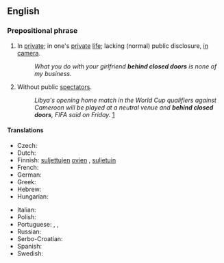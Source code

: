 ==English==

===Prepositional phrase===
{{en-prep phrase}}

# {{lb|en|idiomatic}} In [[private]]; in one's [[private]] [[life]]; lacking (normal) public disclosure, [[in camera]].
#: ''What you do with your girlfriend '''behind closed doors''' is none of my business.''
# {{lb|en|idiomatic|sports}} Without public [[spectators]].
#: ''Libya's opening home match in the World Cup qualifiers against Cameroon will be played at a neutral venue and '''behind closed doors''', FIFA said on Friday.'' [http://in.reuters.com/article/2012/04/20/soccer-world-libya-idINDEE83J07G20120420]

====Translations====
{{trans-top|in private}}
* Czech: {{t|cs|s vyloučením veřejnosti}}
* Dutch: {{t|nl|achter gesloten deuren}}
* Finnish: [[suljettu#Finnish|suljettujen]] [[ovi#Finnish|ovien]] {{t+|fi|takana}}, [[suljettu#Finnish|suljetuin]] {{t+|fi|ovi|alt=ovin}}
* French: {{t+|fr|à huis clos}}
* German: {{t+|de|hinter verschlossenen Türen}}
* Greek: {{t+|el|κεκλεισμένων των θυρών}}
* Hebrew: {{t|he|בדלתיים סגורות|tr=bidlatáim sgurót|alt=בִּדְלָתַיִם סְגוּרוֹת}}
* Hungarian: {{t|hu|zárt ajtók mögött}}
{{trans-mid}}
* Italian: {{t|it|a porte chiuse}}
* Polish: {{t|pl|za zamkniętymi drzwiami}}
* Portuguese: {{t|pt|a porta fechada}}, {{t|pt|a portas fechadas}}, {{t|pt|entre quatro paredes}}
* Russian: {{t|ru|за закры́тыми дверя́ми}}
* Serbo-Croatian: {{t|sh|iza zatvorenih vrata}}
* Spanish: {{t|es|a puerta cerrada}}
* Swedish: {{t+|sv|bakom lyckta dörrar}}
{{trans-bottom}}